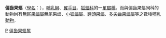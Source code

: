 {{Speciesbox
| taxon = Latidens salimalii
| authority =  
| status = EN
| status_system = iucn3.1
}}
'''偏齒果蝠'''（[[學名|學名]]：''{{lang|la|Latidens salimalii}}''），[[哺乳綱|哺乳綱]]、[[翼手目|翼手目]]、[[狐蝠科|狐蝠科]]的一[[單屬種|單屬種]]。而與偏齒果蝠同科的動物尚有[[無尾果蝠屬|無尾果蝠屬]]無尾果蝠、[[小狐蝠屬|小狐蝠屬]]、[[錘頭果蝠|錘頭果蝠]]、[[多尖齒果蝠屬|多尖齒果蝠屬]]等之數種[[哺乳動物|哺乳動物]]。

{{Taxonbar|from=Q301489}}
[[Category:狐蝠科|P]]
[[Category:偏齿果蝠属|]]

{{Bat-stub}}